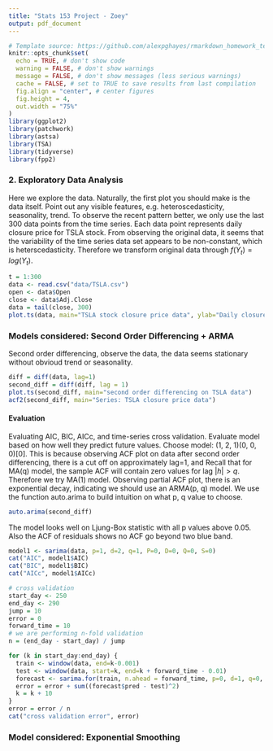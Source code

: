 ```yaml
---
title: "Stats 153 Project - Zoey"
output: pdf_document
---
```

```r
# Template source: https://github.com/alexpghayes/rmarkdown_homework_template
knitr::opts_chunk$set(
  echo = TRUE, # don't show code
  warning = FALSE, # don't show warnings
  message = FALSE, # don't show messages (less serious warnings)
  cache = FALSE, # set to TRUE to save results from last compilation
  fig.align = "center", # center figures
  fig.height = 4,
  out.width = "75%"
)
library(ggplot2)
library(patchwork)
library(astsa)
library(TSA)
library(tidyverse)
library(fpp2)
```

### 2. Exploratory Data Analysis

Here we explore the data. Naturally, the first plot you should make is the data itself. Point out any visible features, e.g. heteroscedasticity, seasonality, trend.
To observe the recent pattern better, we only use the last 300 data points from the time series. Each data point represents daily closure price for TSLA stock. From observing the original data, it seems that the variability of the time series data set appears to be non-constant, which is heterscedasticity. Therefore we transform original data through $f(Y_t) = log(Y_t)$.

```r
t = 1:300
data <- read.csv("data/TSLA.csv")
open <- data$Open
close <- data$Adj.Close
data = tail(close, 300)
plot.ts(data, main="TSLA stock closure price data", ylab="Daily closure price")
```

### Models considered: Second Order Differencing + ARMA
 
Second order differencing, observe the data, the data seems stationary without obvioud trend or seasonality. 

```r
diff = diff(data, lag=1)
second_diff = diff(diff, lag = 1)
plot.ts(second_diff, main="second order differencing on TSLA data")
acf2(second_diff, main="Series: TSLA closure price data")
```
#### Evaluation

Evaluating AIC, BIC, AICc, and time-series cross validation. Evaluate model based on how well they predict future values. 
Choose model: (1, 2, 1)(0, 0, 0)[0]. This is because observing ACF plot on data after second order differencing, there is a cut off on approximately lag=1, and Recall that for MA(q) model, the sample ACF will contain zero values for lag $|h|>q$. Therefore we try MA(1) model. Observing partial ACF plot, there is an exponential decay, indicating we should use an ARMA(p, q) model. We use the function auto.arima to build intuition on what p, q value to choose. 
```r
auto.arima(second_diff)
```
The model looks well on Ljung-Box statistic with all p values above 0.05. Also the ACF of residuals shows no ACF go beyond two blue band.

```r
model1 <- sarima(data, p=1, d=2, q=1, P=0, D=0, Q=0, S=0)
cat("AIC", model1$AIC)
cat("BIC", model1$BIC)
cat("AICc", model1$AICc)
```

```r
# cross validation
start_day <- 250
end_day <- 290
jump = 10
error = 0
forward_time = 10
# we are performing n-fold validation
n = (end_day - start_day) / jump

for (k in start_day:end_day) {
  train <- window(data, end=k-0.001)
  test <- window(data, start=k, end=k + forward_time - 0.01)
  forecast <- sarima.for(train, n.ahead = forward_time, p=0, d=1, q=0, P=0, D=1, Q=1, S=5)
  error = error + sum((forecast$pred - test)^2)
  k = k + 10
}
error = error / n
cat("cross validation error", error)
```

### Model considered: Exponential Smoothing
<!-- In this model, we choose exponential smoothing with weight $\alpha = 0.8$. We calculate $\hat{y}_{t+1} = \alpha y_t + \alpha(1-\alpha) y_{t-1} + ... + \alpha (1-\alpha)^{t-1}y_1$, where $0<\alpha<1$. -->

<!-- First, we explore and choose a good alpha value. -->
<!-- ```{r} -->
<!-- # code citation: http://uc-r.github.io/ts_exp_smoothing -->
<!-- # create training and validation of stock data -->
<!-- data.train = window(data, end=250) -->
<!-- data.test = window(data, start=251) -->
<!-- forward_time = 50 -->
<!-- # simple forecast try -->
<!-- ses.data <- ses(data.train, alpha=0.9, h=forward_time) -->
<!-- autoplot(ses.data) -->
<!-- print(typeof(ses.data$fitted)) -->
<!-- ``` -->

<!-- ```{r} -->
<!-- # identify optimal alpha parameter -->
<!-- alpha <- seq(.01, .99, by = .01) -->
<!-- RMSE <- NA -->
<!-- for(i in seq_along(alpha)) { -->
<!--   fit <- ses(data.train, alpha = alpha[i], h = forward_time) -->
<!--   RMSE[i] <- accuracy(fit, data.test)[2,2] -->
<!-- } -->

<!-- # convert to a data frame and identify min alpha value -->
<!-- alpha.fit <- data_frame(alpha, RMSE) -->
<!-- alpha.min <- filter(alpha.fit, RMSE == min(RMSE)) -->

<!-- # plot RMSE vs. alpha -->
<!-- ggplot(alpha.fit, aes(alpha, RMSE)) + -->
<!--   geom_line() + -->
<!--   geom_point(data = alpha.min, aes(alpha, RMSE), size = 2, color = "blue")  -->
<!-- ``` -->


<!-- From above alpha v.s. RMSE graph, we use the optimal value $\alpha = 0.9$ (TODO: check correctness). Get residual data by removing the trend of exponential smoothing. -->
<!-- ```{r} -->
<!-- # code from Xiangxi Wang -->
<!-- # exponential filter  -->
<!-- alpha = 0.9 -->
<!-- lag = 10 -->
<!-- filter_weights = alpha^(1:lag) -->
<!-- filter_weights = filter_weights/sum(filter_weights) -->
<!-- filtered_stock = stats::filter(data, filter_weights, sides = 1) -->
<!-- # Plot the original data and fitted values -->
<!-- plot(t, data, type = 'l', main = "(a)", xlab = "Time", ylab = "Close Price") -->
<!-- lines(t, filtered_stock, col = 'red') -->

<!-- filtered_stock = na.omit(filtered_stock) -->
<!-- log_stock = data[-1:-(lag - 1)] -->
<!-- res = log_stock - filtered_stock -->
<!-- plot(res, main = "(b)", xlab = "Time", ylab = "Residuals") -->
<!-- ``` -->
<!-- Now we try to fit seasonal ARMA model on residuals after removing the trend. -->

<!-- ```{r} -->
<!-- # fit model on residual -->
<!-- acf2(res) -->
<!-- model2 <- sarima(res, p = 2, d = 1, q = 1, P = 0, D = 0, Q = 1, S = 5) -->
<!-- model2$AIC -->
<!-- model2$AICc -->
<!-- model2$BIC -->
<!-- ``` -->

<!-- ```{r} -->
<!-- # perform cross validation evaluation -->
<!-- start_day <- 250 -->
<!-- end_day <- 290 -->
<!-- jump = 10 -->
<!-- error = 0 -->
<!-- forward_time = 10 -->
<!-- # we are performing n-fold validation -->
<!-- n = (end_day - start_day) / jump -->

<!-- for (k in start_day:end_day) { -->
<!--   train <- window(data, end=k-0.001) -->
<!--   test <- window(data, start=k, end=k + forward_time - 0.01) -->
<!--   res_model <- sarima.for(res, n.ahead = forward_time,  p = 2, d = 1, q = 1, P = 0, D = 0, Q = 1, S = 5) -->
<!--   trend_prediction <- ses(train, alpha=0.9, h=forward_time) -->
<!--   res_prediction <- res_model$pred -->
<!--   print(trend_prediction) -->
<!--   error <- error + sum((res_prediction - test)^2) -->
<!--   k = k + 10 -->
<!-- } -->
<!-- error = error / n -->
<!-- cat("cross validation error", error) -->
<!-- ``` -->

